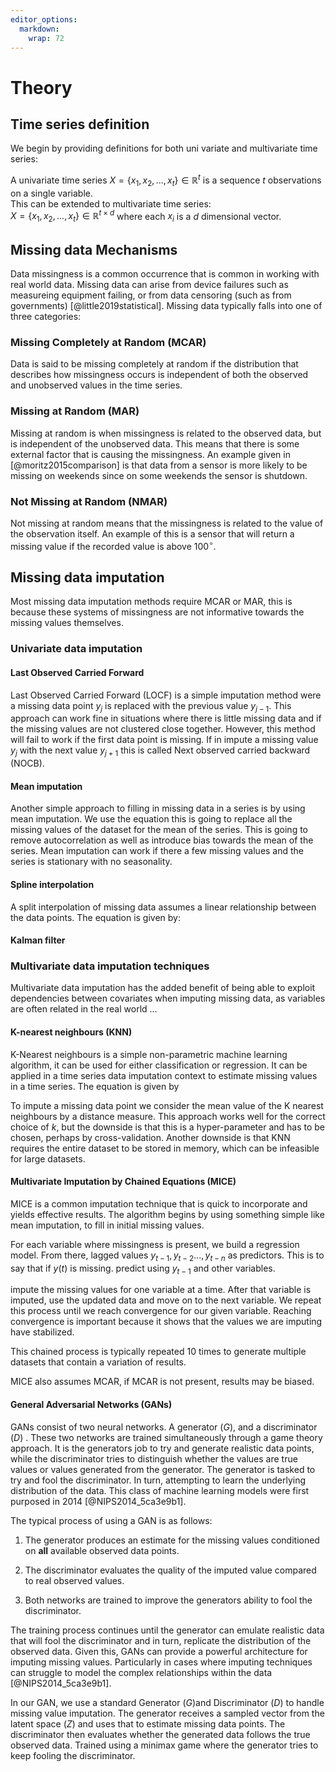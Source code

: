 ```yaml
---
editor_options: 
  markdown: 
    wrap: 72
---
```


# Theory

## Time series definition

We begin by providing definitions for both uni variate and multivariate
time series:

A univariate time series $X = \{x_1, x_2, ..., x_t\} \in \mathbb{R}^t$
is a sequence $t$ observations on a single variable.\
This can be extended to multivariate time series:\
$X = \{x_1, x_2, ..., x_t\}\in \mathbb{R}^{t\times d}$ where each $x_i$
is a $d$ dimensional vector.

## Missing data Mechanisms

Data missingness is a common occurrence that is common in working with
real world data. Missing data can arise from device failures such as
measureing equipment failing, or from data censoring (such as from
governments) [@little2019statistical]. Missing data typically falls into
one of three categories:

### Missing Completely at Random (MCAR)

Data is said to be missing completely at random if the distribution that
describes how missingness occurs is independent of both the observed and
unobserved values in the time series.

### Missing at Random (MAR)

Missing at random is when missingness is related to the observed data,
but is independent of the unobserved data. This means that there is some
external factor that is causing the missingness. An example given in
[@moritz2015comparison] is that data from a sensor is more likely to be
missing on weekends since on some weekends the sensor is shutdown.

### Not Missing at Random (NMAR)

Not missing at random means that the missingness is related to the value
of the observation itself. An example of this is a sensor that will
return a missing value if the recorded value is above 100$^\circ$.


## Missing data imputation

Most missing data imputation methods require MCAR or MAR, this is
because these systems of missingness are not informative towards the
missing values themselves. 


### Univariate data imputation \label{Section:univariateimputation}


#### Last Observed Carried Forward
Last Observed Carried Forward (LOCF) is a simple imputation method were a missing data point $y_j$ is replaced with the previous value $y_{j-1}$. This approach can work fine in situations where there is little missing data and if the missing values are not clustered close together. However, this method will fail to work if the first data point is missing. If in impute a missing value $y_j$ with the next value $y_{j+1}$ this is called Next observed carried backward (NOCB).


#### Mean imputation
Another simple approach to filling in missing data in a series is by using mean imputation. We use the equation \begin{equation}
\overline{y} = \sum_{i=1}^k \frac{y_i}{k}
\end{equation}
this is going to replace all the missing values of the dataset for the mean of the series. This is going to remove autocorrelation as well as introduce bias towards the mean of the series. Mean imputation can work if there a few missing values and the series is stationary with no seasonality.

#### Spline interpolation

A split interpolation of missing data assumes a linear relationship
between the data points. The equation is given by:
\begin{equation}\label{eqn:Split_interp}
f(x) = f(x_0) + \frac{f(x_1)-f(x_0)}{x_1-x_0}(x_1 - x_0)
\end{equation}

#### Kalman filter

### Multivariate data imputation techniques

Multivariate data imputation has the added benefit of being able to exploit dependencies between covariates when imputing missing data, as variables are often related in the real world ...
\todo[inline]{Work on making this sentence not as shit}

#### K-nearest neighbours (KNN)

K-Nearest neighbours is a simple non-parametric machine learning
algorithm, it can be used for either classification or regression. It
can be applied in a time series data imputation context to estimate
missing values in a time series. The equation is given by

\begin{equation}
\frac{1}{K}\sum_{j=1}^K y_j.
\end{equation}
To impute a missing data point we consider the mean value of the K nearest neighbours by a distance measure. This approach works well for the correct choice of $k$, but the downside is that this is a hyper-parameter and has to be chosen, perhaps by cross-validation. Another downside is that KNN requires the entire dataset to be stored in memory, which can be infeasible for large datasets.

#### Multivariate Imputation by Chained Equations (MICE)

MICE is a common imputation technique that is quick to incorporate and
yields effective results. The algorithm begins by using something simple
like mean imputation, to fill in initial missing values.

For each variable where missingness is present, we build a regression
model. From there, lagged values ${y_{t-1}, y_{t-2}...,y_{t-n}}$ as
predictors. This is to say that if ${y(t)}$ is missing. predict using
$y_{t-1}$ and other variables.

impute the missing values for one variable at a time. After that
variable is imputed, use the updated data and move on to the next
variable. We repeat this process until we reach convergence for our
given variable. Reaching convergence is important because it shows that the values we are imputing have stabilized. 

This chained process is typically repeated 10 times to generate
multiple datasets that contain a variation of results.

MICE also assumes MCAR, if MCAR is not present, results may be biased. 



#### General Adversarial Networks (GANs)

GANs consist of two neural networks. A generator $(G)$, and a
discriminator $(D)$ . These two networks are trained simultaneously
through a game theory approach. It is the generators job to try and
generate realistic data points, while the discriminator tries to
distinguish whether the values are true values or values generated from
the generator. The generator is tasked to try and fool the
discriminator. In turn, attempting to learn the underlying distribution
of the data. This class of machine learning models were first purposed
in 2014 [@NIPS2014_5ca3e9b1].

The typical process of using a GAN is as follows:

1)  The generator produces an estimate for the missing values
    conditioned on **all** available observed data points.

2)  The discriminator evaluates the quality of the imputed value
    compared to real observed values.

3)  Both networks are trained to improve the generators ability to fool
    the discriminator.

The training process continues until the generator can emulate realistic
data that will fool the discriminator and in turn, replicate the
distribution of the observed data. Given this, GANs can provide a
powerful architecture for imputing missing values. Particularly in cases
where imputing techniques can struggle to model the complex
relationships within the data [@NIPS2014_5ca3e9b1].

\begin{figure}
\centering
\includegraphics{graphs/gan_architecture.png}

\caption{Structure of a generative adversial network}
\label{fig:GAN_str}
\end{figure}
In our GAN, we use a standard Generator $(G)$and Discriminator $(D)$ to
handle missing value imputation. The generator receives a sampled vector
from the latent space $(Z)$ and uses that to estimate missing data
points. The discriminator then evaluates whether the generated data
follows the true observed data. Trained using a minimax game where the
generator tries to keep fooling the discriminator.









